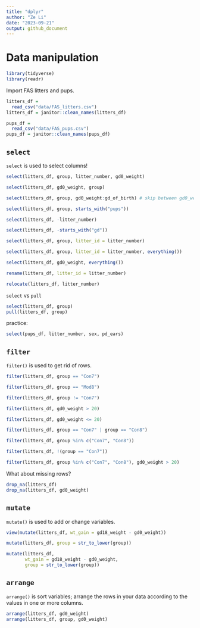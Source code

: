 ```yaml
---
title: "dplyr"
author: "Ze Li"
date: "2023-09-21"
output: github_document
---
```


# Data manipulation

```r
library(tidyverse)
library(readr)
```

Import FAS litters and pups.

```r
litters_df = 
  read_csv("data/FAS_litters.csv")
litters_df = janitor::clean_names(litters_df)

pups_df = 
  read_csv("data/FAS_pups.csv")
pups_df = janitor::clean_names(pups_df)
```

## `select`

`select` is used to select columns!

```r
select(litters_df, group, litter_number, gd0_weight)

select(litters_df, gd0_weight, group)

select(litters_df, group, gd0_weight:gd_of_birth) # skip between gd0_weight & gd_of_birth

select(litters_df, group, starts_with("pups"))

select(litters_df, -litter_number)

select(litters_df, -starts_with("gd"))

select(litters_df, group, litter_id = litter_number)

select(litters_df, group, litter_id = litter_number, everything())

select(litters_df, gd0_weight, everything())
```

```r
rename(litters_df, litter_id = litter_number)

relocate(litters_df, litter_number)
```


`select` vs `pull`

```r
select(litters_df, group)
pull(litters_df, group)
```

practice:

```r
select(pups_df, litter_number, sex, pd_ears)
```



## `filter`

`filter()` is used to get rid of rows.

```r
filter(litters_df, group == "Con7")

filter(litters_df, group == "Mod8")

filter(litters_df, group != "Con7")

filter(litters_df, gd0_weight > 20)

filter(litters_df, gd0_weight <= 20)

filter(litters_df, group == "Con7" | group == "Con8")

filter(litters_df, group %in% c("Con7", "Con8"))

filter(litters_df, !(group == "Con7"))

filter(litters_df, group %in% c("Con7", "Con8"), gd0_weight > 20)
```

What about missing rows?

```r
drop_na(litters_df)
drop_na(litters_df, gd0_weight)
```


## `mutate`

`mutate()` is used to add or change variables.

```r
view(mutate(litters_df, wt_gain = gd18_weight - gd0_weight))

mutate(litters_df, group = str_to_lower(group))

mutate(litters_df, 
       wt_gain = gd18_weight - gd0_weight,
       group = str_to_lower(group))
```



## `arrange`

`arrange()` is sort variables; arrange the rows in your data according to the values in one or more columns.

```r
arrange(litters_df, gd0_weight)
arrange(litters_df, group, gd0_weight)
```




